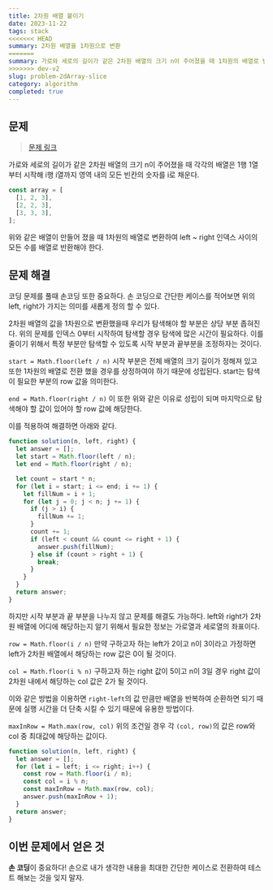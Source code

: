 ```yaml
---
title: 2차원 배열 붙이기
date: 2023-11-22
tags: stack
<<<<<<< HEAD
summary: 2차원 배열을 1차원으로 변환
=======
summary: 가로와 세로의 길이가 같은 2차원 배열의 크기 n이 주어졌을 때 1차원의 배열로 변환하여 배열 내의 모든 인덱스를 수로 채워 반환해보자.
>>>>>>> dev-v2
slug: problem-2dArray-slice
category: algorithm
completed: true
---
```


## 문제

> [문제 링크](https://school.programmers.co.kr/learn/courses/30/lessons/87390#)

가로와 세로의 길이가 같은 2차원 배열의 크기 n이 주어졌을 때 각각의 배열은 1행 1열 부터 시작해 i행 i열까지 영역 내의 모든 빈칸의 숫자를 i로 채운다.

```javascript
const array = [
  [1, 2, 3],
  [2, 2, 3],
  [3, 3, 3],
];
```

위와 같은 배열이 만들어 졌을 때 1차원의 배열로 변환하여 left ~ right 인덱스 사이의 모든 수를 배열로 반환해야 한다.

## 문제 해결

코딩 문제를 풀때 손코딩 또한 중요하다. 손 코딩으로 간단한 케이스를 적어보면 위의 left, right가 가지는 의미를 새롭게 정의 할 수 있다.

2차원 배열의 값을 1차원으로 변환했을때 우리가 탐색해야 할 부분은 상당 부분 좁혀진다. 위의 문제를 인덱스 0부터 시작하여 탐색할 경우 탐색에 많은 시간이 필요하다. 이를 줄이기 위해서 특정 부분만 탐색할 수 있도록 시작 부분과 끝부분을 조정하자는 것이다.

`start = Math.floor(left / n)`
시작 부분은 전체 배열의 크기 길이가 정해져 있고 또한 1차원의 배열로 전환 했을 경우를 상정하여야 하기 때문에 성립된다. start는 탐색이 필요한 부분의 row 값을 의미한다.

`end = Math.floor(right / n)`
이 또한 위와 같은 이유로 성립이 되며 마지막으로 탐색해야 할 값이 있어야 할 row 값에 해당한다.

이를 적용하여 해결하면 아래와 같다.

```javascript
function solution(n, left, right) {
  let answer = [];
  let start = Math.floor(left / n);
  let end = Math.floor(right / n);

  let count = start * n;
  for (let i = start; i <= end; i += 1) {
    let fillNum = i + 1;
    for (let j = 0; j < n; j += 1) {
      if (j > i) {
        fillNum += 1;
      }
      count += 1;
      if (left < count && count <= right + 1) {
        answer.push(fillNum);
      } else if (count > right + 1) {
        break;
      }
    }
  }
  return answer;
}
```

하지만 시작 부분과 끝 부분을 나누지 않고 문제를 해결도 가능하다. left와 right가 2차원 배열에 어디에 해당하는지 알기 위해서 필요한 정보는 가로열과 세로열의 좌표이다.

`row = Math.floor(i / n)`
만약 구하고자 하는 left가 2이고 n이 3이라고 가정하면 left가 2차원 배열에서 해당하는 row 값은 0이 될 것이다.

`col = Math.floor(i % n)`
구하고자 하는 right 값이 5이고 n이 3일 경우 right 값이 2차원 내에서 해당하는 col 값은 2가 될 것이다.

이와 같은 방법을 이용하면 `right-left`의 값 만큼만 배열을 반복하여 순환하면 되기 때문에 실행 시간을 더 단축 시킬 수 있기 때문에 유용한 방법이다.

`maxInRow = Math.max(row, col)`
위의 조건일 경우 각 `(col, row)`의 값은 row와 col 중 최대값에 해당하는 값이다.

```javascript
function solution(n, left, right) {
  let answer = [];
  for (let i = left; i <= right; i++) {
    const row = Math.floor(i / n);
    const col = i % n;
    const maxInRow = Math.max(row, col);
    answer.push(maxInRow + 1);
  }
  return answer;
}
```

## 이번 문제에서 얻은 것

**손 코딩**이 중요하다! 손으로 내가 생각한 내용을 최대한 간단한 케이스로 전환하여 테스트 해보는 것을 잊지 말자.
